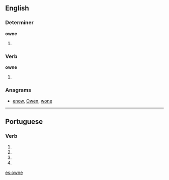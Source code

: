 ==English==

===Determiner===
'''owne'''

# {{obsolete spelling of|own}}

===Verb===
'''owne'''

# {{obsolete spelling of|own}}

===Anagrams===
* [[enow#English|enow]], [[Owen#English|Owen]], [[wone#English|wone]]

----

==Portuguese==

===Verb===
{{pt-verb-form}}

# {{pt-verb form of|ownar|ar|subjunctive|present|singular|first}}
# {{pt-verb form of|ownar|ar|subjunctive|present|singular|third}}
# {{pt-verb form of|ownar|ar|imperative|affirmative|singular|third|}}
# {{pt-verb form of|ownar|ar|imperative|negative|singular|third|}}

[[es:owne]]